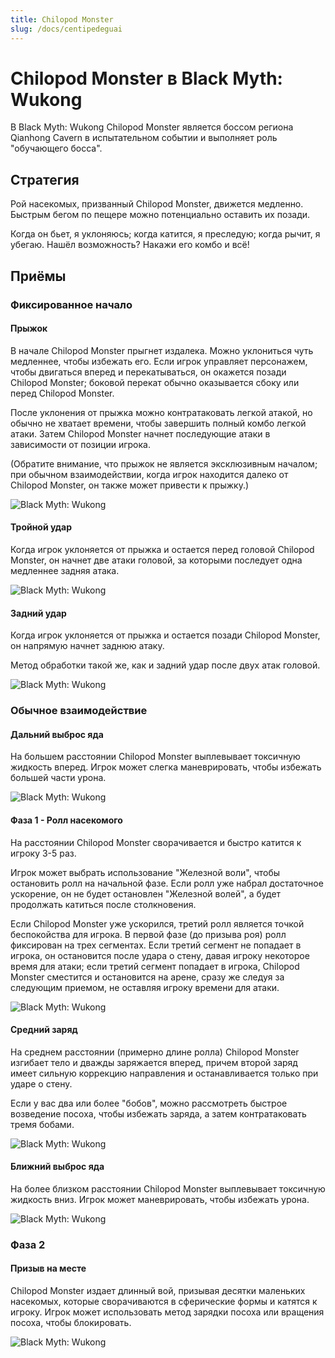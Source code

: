 ```yaml
---
title: Chilopod Monster
slug: /docs/centipedeguai
---
```


# Chilopod Monster в Black Myth: Wukong

В Black Myth: Wukong Chilopod Monster является боссом региона Qianhong Cavern в испытательном событии и выполняет роль "обучающего босса".

## Стратегия

Рой насекомых, призванный Chilopod Monster, движется медленно. Быстрым бегом по пещере можно потенциально оставить их позади.

Когда он бьет, я уклоняюсь; когда катится, я преследую; когда рычит, я убегаю. Нашёл возможность? Накажи его комбо и всё!

## Приёмы

### Фиксированное начало

#### Прыжок

В начале Chilopod Monster прыгнет издалека. Можно уклониться чуть медленнее, чтобы избежать его. Если игрок управляет персонажем, чтобы двигаться вперед и перекатываться, он окажется позади Chilopod Monster; боковой перекат обычно оказывается сбоку или перед Chilopod Monster.

После уклонения от прыжка можно контратаковать легкой атакой, но обычно не хватает времени, чтобы завершить полный комбо легкой атаки. Затем Chilopod Monster начнет последующие атаки в зависимости от позиции игрока.

(Обратите внимание, что прыжок не является эксклюзивным началом; при обычном взаимодействии, когда игрок находится далеко от Chilopod Monster, он также может привести к прыжку.)

<img src="/img/bosses/feipu.gif" alt="Black Myth: Wukong"/>

#### Тройной удар

Когда игрок уклоняется от прыжка и остается перед головой Chilopod Monster, он начнет две атаки головой, за которыми последует одна медленнее задняя атака.

<img src="/img/bosses/sandusnza.gif" alt="Black Myth: Wukong"/>

#### Задний удар

Когда игрок уклоняется от прыжка и остается позади Chilopod Monster, он напрямую начнет заднюю атаку.

Метод обработки такой же, как и задний удар после двух атак головой.

<img src="/img/bosses/beiza.gif" alt="Black Myth: Wukong"/>

### Обычное взаимодействие

#### Дальний выброс яда

На большем расстоянии Chilopod Monster выплевывает токсичную жидкость вперед. Игрок может слегка маневрировать, чтобы избежать большей части урона.

<img src="/img/bosses/yjlpd.gif" alt="Black Myth: Wukong"/>

#### Фаза 1 - Ролл насекомого

На расстоянии Chilopod Monster сворачивается и быстро катится к игроку 3-5 раз.

Игрок может выбрать использование "Железной воли", чтобы остановить ролл на начальной фазе. Если ролл уже набрал достаточное ускорение, он не будет остановлен "Железной волей", а будет продолжать катиться после столкновения.

Если Chilopod Monster уже ускорился, третий ролл является точкой беспокойства для игрока. В первой фазе (до призыва роя) ролл фиксирован на трех сегментах. Если третий сегмент не попадает в игрока, он остановится после удара о стену, давая игроку некоторое время для атаки; если третий сегмент попадает в игрока, Chilopod Monster сместится и остановится на арене, сразу же следуя за следующим приемом, не оставляя игроку времени для атаки.

<img src="/img/bosses/chonche.gif" alt="Black Myth: Wukong"/>

#### Средний заряд

На среднем расстоянии (примерно длине ролла) Chilopod Monster изгибает тело и дважды заряжается вперед, причем второй заряд имеет сильную коррекцию направления и останавливается только при ударе о стену.

Если у вас два или более "бобов", можно рассмотреть быстрое возведение посоха, чтобы избежать заряда, а затем контратаковать тремя бобами.

<img src="/img/bosses/zjltj.gif" alt="Black Myth: Wukong"/>

#### Ближний выброс яда

На более близком расстоянии Chilopod Monster выплевывает токсичную жидкость вниз. Игрок может маневрировать, чтобы избежать урона.

<img src="/img/bosses/jjlpd.gif" alt="Black Myth: Wukong"/>

### Фаза 2

#### Призыв на месте

Chilopod Monster издает длинный вой, призывая десятки маленьких насекомых, которые сворачиваются в сферические формы и катятся к игроку. Игрок может использовать метод зарядки посоха или вращения посоха, чтобы блокировать.

<img src="/img/bosses/erjduan.gif" alt="Black Myth: Wukong"/>